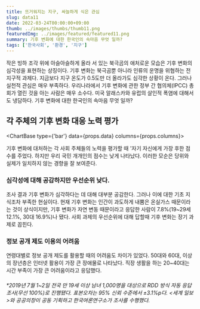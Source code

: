 ```yaml
---
title: 뜨거워지는 지구, 싸늘하게 식은 관심
slug: data11
date: 2022-03-24T00:00:00+09:00
thumb: ../images/thumbs/thumb11.png
featuredImg: ../images/featured/featured11.png
summary: 기후 변화에 대한 한국인의 속마음 무엇 일까?
tags: ['한국사회', '환경', '지구']
---
```


작은 빙하 조각 위에 아슬아슬하게 올라 서 있는 북극곰의 애처로운 모습은 기후 변화의 심각성을 표현하는 상징이다. 기후 변화는 북극곰뿐 아니라 인류의 운명을 위협하는 전 지구적 과제다. 지금보다 지구 온도가 0.5도만 더 올라가도 심각한 상황이 온다. 그러나 실천적 관심은 매우 부족하다. 우리나라에서 기후 변화에 관한 정부 간 협의체(IPCC) 총회가 열린 것을 아는 사람은 매우 소수다. 미국 알래스카와 유럽의 살인적 폭염에 대해서도 냉담하다. 기후 변화에 대한 한국인의 속마음 무엇 일까?



## 각 주체의 기후 변화 대응 노력 평가

<ChartBase type={'bar'} data={props.data} columns={props.columns}></ChartBase>

기후 변화에 대처하는 각 사회 주체들의 노력을 평가할 때 '자기 자신에게 가장 후한 점수를 주었다. 하지만 우리 국민 개개인의 점수는 낮게 나타났다. 이러한 모순은 당위와 실제가 일치하지 않는 경향을 잘 보여준다.


### 심각성에 대해 공감하지만 우선순위 낮다.
조사 결과 기후 변화가 심각하다는 데 대해 대부분 공감한다. 그러나 이에 대한 기초 지식조차 부족한 현실이다. 현재 기후 변화는 인간이 과도하게 내뿜은 온실가스 때문이라는 것이 상식이지만, 기후 변화가 자연 변동 때문이라고 응답한 사람이 7.8%(19~29세 12.1%, 30대 16.9%)나 됐다. 사회 과제의 우선순위에 대해 답할때 기후 변화는 장기 과제로 꼽힌다.


### 정보 공개 제도 이용의 어려움
연령대별로 정보 공개 제도를 활용할 때의 어려움도 차이가 있었다. 50대와 60대, 이상의 장년층은 인터넷 활용이 가장 큰 장애물로 나타났다. 직장 생활을 하는 20~40대는 시간 부족이 가장 큰 어려움이라고 응답했다.


###### *2019년 7월 1~2일 전국 만 19세 이상 남녀 1,000명을 대상으로 RDD 방식 자동 응답 조사(무선 100%)로 진행됐다. 표본오차는 95% 신뢰 수준에서 ±3.1%p다. <세계 일보>와 공공의창이 공동 기획하고 한국여론연구소가 조사를 수행했다.

